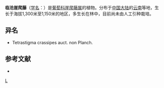 {{Speciesbox 
| genus = Tetrastigma
| species = lincangense
| authority = [[李朝銮|C. L. Li]]
}}
'''临沧崖爬藤'''（[[学名|学名]]：{{lang|la|''Tetrastigma lincangense''}}）是[[葡萄科|葡萄科]][[崖爬藤属|崖爬藤属]]的植物。分布于[[中国大陆|中国大陆]]的[[云南|云南]]等地，生长于海拔1,300米至1,150米的地区，多生长在林中，目前尚未由人工引种栽培。

== 异名 ==
* Tetrastigma crassipes auct. non Planch.

== 参考文献 ==
<div class="references-small">
* {{cite web| url =http://www.bioinfo.cn/db05/KmzwSpecies.php?action=view&id=23943| title =临沧崖爬藤| work =《中国高等植物数据库全库》| publisher =中国科学院微生物研究所| author =昆明植物研究所| accessdate =2009-02-25| deadurl =yes| archiveurl =https://web.archive.org/web/20160305033748/http://www.bioinfo.cn/db05/KmzwSpecies.php?action=view&id=23943| archivedate =2016-03-05}}
</div>
{{Taxonbar|from=Q10877143}}

[[Category:崖爬藤属|L]]